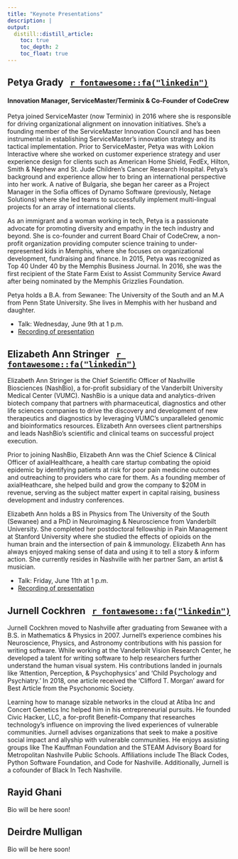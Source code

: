 ```yaml
---
title: "Keynote Presentations"
description: |
output:
  distill::distill_article:
    toc: true
    toc_depth: 2
    toc_float: true
---
```


## Petya Grady &nbsp; [`r fontawesome::fa("linkedin")`](https://www.linkedin.com/in/petyagrady/)
#### Innovation Manager, ServiceMaster/Terminix & Co-Founder of CodeCrew 

Petya joined ServiceMaster (now Terminix) in 2016 where she is responsible for driving organizational alignment on innovation initiatives. She’s a founding member of the ServiceMaster Innovation Council and has been instrumental in establishing ServiceMaster’s innovation strategy and its tactical implementation. Prior to ServiceMaster, Petya was with Lokion Interactive where she worked on customer experience strategy and user experience design for clients such as American Home Shield, FedEx, Hilton, Smith & Nephew and St. Jude Children’s Cancer Research Hospital. Petya’s background and experience allow her to bring an international perspective into her work. A native of Bulgaria, she began her career as a Project Manager in the Sofia offices of Dynamo Software (previously, Netage Solutions) where she led teams to successfully implement multi-lingual projects for an array of international clients.

As an immigrant and a woman working in tech, Petya is a passionate advocate for promoting diversity and empathy in the tech industry and beyond. She is co-founder and current Board Chair of CodeCrew, a non-profit organization providing computer science training to under-represented kids in Memphis, where she focuses on organizational development, fundraising and finance. In 2015, Petya was recognized as Top 40 Under 40 by the Memphis Business Journal. In 2016, she was the first recipient of the State Farm Exist to Assist Community Service Award after being nominated by the Memphis Grizzlies Foundation.
 
Petya holds a B.A. from Sewanee: The University of the South and an M.A from Penn State University. She lives in Memphis with her husband and daughter.  

- Talk: Wednesday, June 9th at 1 p.m.
- [Recording of presentation](https://sewanee-edu.zoom.us/rec/share/s1-pJlZd2buMbu7ztOEh_auzlIxJMQelyZW76X8O-KPXBgQFkHPuxKPsMGI-Zk5K.NRZRS574htqOzFz9?startTime=1623261337000)

## Elizabeth Ann Stringer &nbsp; [`r fontawesome::fa("linkedin")`](http://www.linkedin.com/in/Elizabeth-Ann-Stringer)

Elizabeth Ann Stringer is the Chief Scientific Officer of Nashville Biosciences (NashBio), a for-profit subsidiary of the Vanderbilt University Medical Center (VUMC). NashBio is a unique data and analytics-driven biotech company that partners with pharmaceutical, diagnostics and other life sciences companies to drive the discovery and development of new therapeutics and diagnostics by leveraging VUMC’s unparalleled genomic and bioinformatics resources. Elizabeth Ann oversees client partnerships and leads NashBio’s scientific and clinical teams on successful project execution.

Prior to joining NashBio, Elizabeth Ann was the Chief Science & Clinical Officer of axialHealthcare, a health care startup combating the opioid epidemic by identifying patients at risk for poor pain medicine outcomes and outreaching to providers who care for them. As a founding member of axialHeathcare, she helped build and grow the company to $20M in revenue, serving as the subject matter expert in capital raising, business development and industry conferences. 

Elizabeth Ann holds a BS in Physics from The University of the South (Sewanee) and a PhD in Neuroimaging & Neuroscience from Vanderbilt University. She completed her postdoctoral fellowship in Pain Management at Stanford University where she studied the effects of opioids on the human brain and the intersection of pain & immunology. Elizabeth Ann has always enjoyed making sense of data and using it to tell a story & inform action. She currently resides in Nashville with her partner Sam, an artist & musician.

- Talk: Friday, June 11th at 1 p.m.
- [Recording of presentation](https://sewanee-edu.zoom.us/rec/share/dJm-Dpy6Wc9QvHEpWVZ0ypt8frLyKkgWOFXDv33scQ67trEcEa1kpd9UrX4mgdcm.ixh_AU9rg1hpn0w2?startTime=1623434231000)

## Jurnell Cockhren &nbsp; [`r fontawesome::fa("linkedin")`](https://www.linkedin.com/in/jurnellcockhren/)

Jurnell Cockhren moved to Nashville after graduating from Sewanee with a B.S. in Mathematics & Physics in 2007. Jurnell's experience combines his Neuroscience, Physics, and Astronomy contributions with his passion for writing software. While working at the Vanderbilt Vision Research Center, he developed a talent for writing software to help researchers further understand the human visual system. His contributions landed in journals like 'Attention, Perception, & Psychophysics' and 'Child Psychology and Psychiatry.' In 2018, one article received the 'Clifford T. Morgan' award for Best Article from the Psychonomic Society.

Learning how to manage sizable networks in the cloud at Atiba Inc and Concert Genetics Inc helped him in his entrepreneurial pursuits. He founded Civic Hacker, LLC, a for-profit Benefit-Company that researches technology's influence on improving the lived experiences of vulnerable communities. Jurnell advises organizations that seek to make a positive social impact and allyship with vulnerable communities. He enjoys assisting groups like The Kauffman Foundation and the STEAM Advisory Board for Metropolitan Nashville Public Schools. Affiliations include The Black Codes, Python Software Foundation, and Code for Nashville. Additionally, Jurnell is a cofounder of Black In Tech Nashville.

## Rayid Ghani

Bio will be here soon!

## Deirdre Mulligan

Bio will be here soon!

